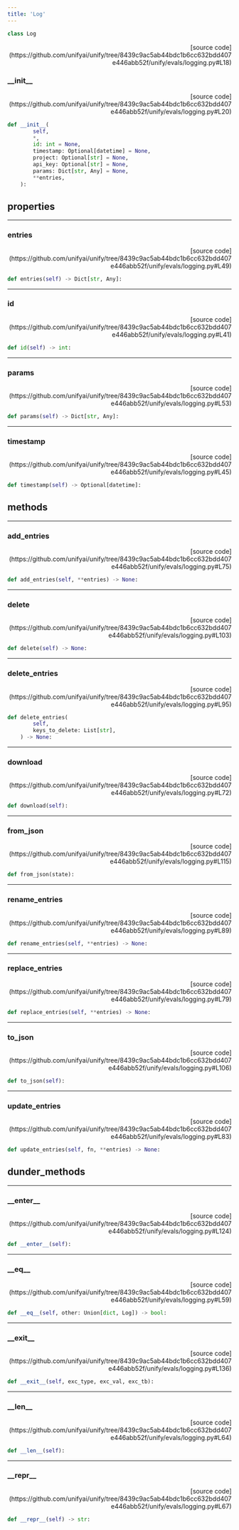 ```yaml
---
title: 'Log'
---
```


```python
class Log
```

<p align="right">[source code](https://github.com/unifyai/unify/tree/8439c9ac5ab44bdc1b6cc632bdd407e446abb52f/unify/evals/logging.py#L18)</p>



### \_\_init\_\_

<p align="right">[source code](https://github.com/unifyai/unify/tree/8439c9ac5ab44bdc1b6cc632bdd407e446abb52f/unify/evals/logging.py#L20)</p>

```python
def __init__(
        self,
        *,
        id: int = None,
        timestamp: Optional[datetime] = None,
        project: Optional[str] = None,
        api_key: Optional[str] = None,
        params: Dict[str, Any] = None,
        **entries,
    ):
```



## properties

---

### entries

<p align="right">[source code](https://github.com/unifyai/unify/tree/8439c9ac5ab44bdc1b6cc632bdd407e446abb52f/unify/evals/logging.py#L49)</p>

```python
def entries(self) -> Dict[str, Any]:
```



---

### id

<p align="right">[source code](https://github.com/unifyai/unify/tree/8439c9ac5ab44bdc1b6cc632bdd407e446abb52f/unify/evals/logging.py#L41)</p>

```python
def id(self) -> int:
```



---

### params

<p align="right">[source code](https://github.com/unifyai/unify/tree/8439c9ac5ab44bdc1b6cc632bdd407e446abb52f/unify/evals/logging.py#L53)</p>

```python
def params(self) -> Dict[str, Any]:
```



---

### timestamp

<p align="right">[source code](https://github.com/unifyai/unify/tree/8439c9ac5ab44bdc1b6cc632bdd407e446abb52f/unify/evals/logging.py#L45)</p>

```python
def timestamp(self) -> Optional[datetime]:
```



## methods

---

### add\_entries

<p align="right">[source code](https://github.com/unifyai/unify/tree/8439c9ac5ab44bdc1b6cc632bdd407e446abb52f/unify/evals/logging.py#L75)</p>

```python
def add_entries(self, **entries) -> None:
```



---

### delete

<p align="right">[source code](https://github.com/unifyai/unify/tree/8439c9ac5ab44bdc1b6cc632bdd407e446abb52f/unify/evals/logging.py#L103)</p>

```python
def delete(self) -> None:
```



---

### delete\_entries

<p align="right">[source code](https://github.com/unifyai/unify/tree/8439c9ac5ab44bdc1b6cc632bdd407e446abb52f/unify/evals/logging.py#L95)</p>

```python
def delete_entries(
        self,
        keys_to_delete: List[str],
    ) -> None:
```



---

### download

<p align="right">[source code](https://github.com/unifyai/unify/tree/8439c9ac5ab44bdc1b6cc632bdd407e446abb52f/unify/evals/logging.py#L72)</p>

```python
def download(self):
```



---

### from\_json

<p align="right">[source code](https://github.com/unifyai/unify/tree/8439c9ac5ab44bdc1b6cc632bdd407e446abb52f/unify/evals/logging.py#L115)</p>

```python
def from_json(state):
```



---

### rename\_entries

<p align="right">[source code](https://github.com/unifyai/unify/tree/8439c9ac5ab44bdc1b6cc632bdd407e446abb52f/unify/evals/logging.py#L89)</p>

```python
def rename_entries(self, **entries) -> None:
```



---

### replace\_entries

<p align="right">[source code](https://github.com/unifyai/unify/tree/8439c9ac5ab44bdc1b6cc632bdd407e446abb52f/unify/evals/logging.py#L79)</p>

```python
def replace_entries(self, **entries) -> None:
```



---

### to\_json

<p align="right">[source code](https://github.com/unifyai/unify/tree/8439c9ac5ab44bdc1b6cc632bdd407e446abb52f/unify/evals/logging.py#L106)</p>

```python
def to_json(self):
```



---

### update\_entries

<p align="right">[source code](https://github.com/unifyai/unify/tree/8439c9ac5ab44bdc1b6cc632bdd407e446abb52f/unify/evals/logging.py#L83)</p>

```python
def update_entries(self, fn, **entries) -> None:
```



## dunder_methods

---

### \_\_enter\_\_

<p align="right">[source code](https://github.com/unifyai/unify/tree/8439c9ac5ab44bdc1b6cc632bdd407e446abb52f/unify/evals/logging.py#L124)</p>

```python
def __enter__(self):
```



---

### \_\_eq\_\_

<p align="right">[source code](https://github.com/unifyai/unify/tree/8439c9ac5ab44bdc1b6cc632bdd407e446abb52f/unify/evals/logging.py#L59)</p>

```python
def __eq__(self, other: Union[dict, Log]) -> bool:
```



---

### \_\_exit\_\_

<p align="right">[source code](https://github.com/unifyai/unify/tree/8439c9ac5ab44bdc1b6cc632bdd407e446abb52f/unify/evals/logging.py#L136)</p>

```python
def __exit__(self, exc_type, exc_val, exc_tb):
```



---

### \_\_len\_\_

<p align="right">[source code](https://github.com/unifyai/unify/tree/8439c9ac5ab44bdc1b6cc632bdd407e446abb52f/unify/evals/logging.py#L64)</p>

```python
def __len__(self):
```



---

### \_\_repr\_\_

<p align="right">[source code](https://github.com/unifyai/unify/tree/8439c9ac5ab44bdc1b6cc632bdd407e446abb52f/unify/evals/logging.py#L67)</p>

```python
def __repr__(self) -> str:
```

